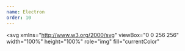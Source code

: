 ```yaml
---
name: Electron
order: 10
---
```


<svg
  xmlns="http://www.w3.org/2000/svg"
  viewBox="0 0 256 256"
  width="100%"
  height="100%"
  role="img"
  fill="currentColor"
>
  <defs>
    <mask id="electron-logo">
      <g fill="none" fillRule="evenodd">
        <circle fill="#fff" cx="128" cy="128" r="128" />
        <g fill="#000" fillRule="nonzero">
          <path d="M100.502 71.69c-26.005-4.736-46.567.221-54.762 14.415-6.115 10.592-4.367 24.635 4.24 39.646a2.667 2.667 0 1 0 4.626-2.653c-7.752-13.522-9.261-25.641-4.247-34.326 6.808-11.791 25.148-16.213 49.187-11.835a2.667 2.667 0 0 0 .956-5.247zm-36.999 72.307c10.515 11.555 24.176 22.394 39.756 31.388 37.723 21.78 77.883 27.601 97.675 14.106a2.667 2.667 0 1 0-3.005-4.406c-17.714 12.078-55.862 6.548-92.003-14.318-15.114-8.726-28.343-19.222-38.478-30.36a2.667 2.667 0 1 0-3.945 3.59z" />
          <path d="M194.62 140.753c17.028-20.116 22.973-40.348 14.795-54.512-6.017-10.423-18.738-15.926-35.645-16.146a2.667 2.667 0 0 0-.069 5.333c15.205.198 26.165 4.939 31.096 13.48 6.792 11.765 1.49 29.807-14.248 48.399a2.667 2.667 0 1 0 4.071 3.446zm-43.761-68.175c-15.396 3.299-31.784 9.749-47.522 18.835-38.942 22.483-64.345 55.636-60.817 79.675a2.667 2.667 0 1 0 5.277-.775c-3.133-21.344 20.947-52.769 58.207-74.281 15.267-8.815 31.135-15.06 45.972-18.239a2.667 2.667 0 1 0-1.117-5.215z" />
          <path d="M87.77 187.753c8.904 24.86 23.469 40.167 39.847 40.167 11.945 0 22.996-8.143 31.614-22.478a2.667 2.667 0 1 0-4.571-2.748c-7.745 12.883-17.258 19.892-27.043 19.892-13.605 0-26.596-13.652-34.825-36.63a2.667 2.667 0 1 0-5.021 1.797zm81.322-4.863c4.61-14.728 7.085-31.718 7.085-49.423 0-44.179-15.463-82.263-37.487-92.042a2.667 2.667 0 0 0-2.164 4.874c19.643 8.723 34.317 44.866 34.317 87.168 0 17.177-2.397 33.63-6.84 47.83a2.667 2.667 0 1 0 5.09 1.593zm50.224-2.612c0-7.049-5.714-12.763-12.763-12.763-7.049 0-12.763 5.714-12.763 12.763 0 7.049 5.714 12.763 12.763 12.763 7.049 0 12.763-5.714 12.763-12.763zm-5.333 0a7.43 7.43 0 1 1-14.86 0 7.43 7.43 0 0 1 14.86 0zM48.497 193.041c7.05 0 12.764-5.714 12.764-12.763 0-7.049-5.715-12.763-12.764-12.763-7.048 0-12.763 5.714-12.763 12.763 0 7.049 5.715 12.763 12.763 12.763zm0-5.333a7.43 7.43 0 1 1 0-14.86 7.43 7.43 0 0 1 0 14.86z" />
          <path d="M127.617 54.444c7.049 0 12.763-5.714 12.763-12.763 0-7.049-5.714-12.763-12.763-12.763-7.049 0-12.763 5.714-12.763 12.763 0 7.049 5.714 12.763 12.763 12.763zm0-5.333a7.43 7.43 0 1 1 0-14.86 7.43 7.43 0 0 1 0 14.86zm1.949 93.382c-4.985 1.077-9.896-2.091-10.975-7.076a9.236 9.236 0 0 1 7.076-10.976c4.985-1.077 9.896 2.091 10.976 7.076 1.077 4.985-2.091 9.897-7.077 10.976z" />
        </g>
      </g>
    </mask>
  </defs>
  <path mask="url(#electron-logo)" fill="currentColor" d="M0 0h256v256H0z" />
</svg>
